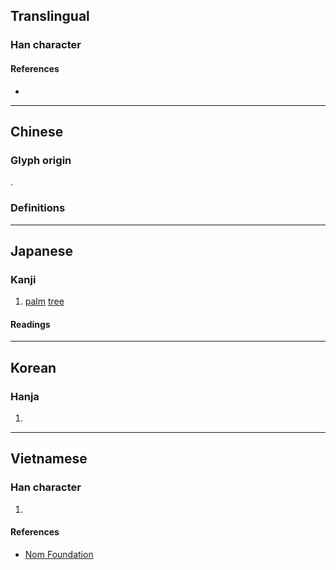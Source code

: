 {{also|棕}}
{{character info/new}}
==Translingual==

===Han character===
{{Han char|rn=75|rad=木|as=09|sn=13|four=|canj=DUCE|ids=⿰木㚇}}

====References====
* {{Han ref|kx=0537.260|dkj=15078|dj=0925.100|hdz=21253.060|uh=6936|ud=26934}}

----

==Chinese==

===Glyph origin===
{{Han etym}}
{{Han compound|木|㚇|c1=s|c2=p|ls=psc}}.

===Definitions===
{{zh-see|棕|v}}

----

==Japanese==

===Kanji===
{{ja-kanji|grade=|rs=木09}}

# [[palm]] [[tree]]

====Readings====
{{ja-readings
|goon=す
|kanon=そう
|kanyoon=しゅ
|kun=}}

----

==Korean==

===Hanja===
{{ko-hanja|hangeul=종|eumhun=|rv=jong|mr=chong|y=cong}}

# {{defn|lang=ko|sort=木09}}

----

==Vietnamese==

===Han character===
{{vi-readings|rs=木09|hanviet=sồng}}

# {{defn|lang=vi|sort=木09}}

====References====
* [http://nomfoundation.org/common/nom_details.php?codepoint=6936 Nom Foundation]